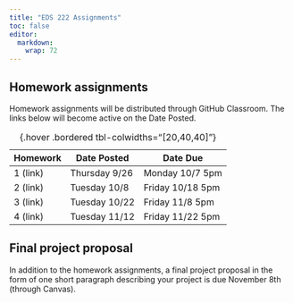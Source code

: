 ```yaml
---
title: "EDS 222 Assignments"
toc: false
editor: 
  markdown: 
    wrap: 72
---
```


## Homework assignments

Homework assignments will be distributed through GitHub Classroom. The
links below will become active on the Date Posted.

| Homework | Date Posted   | Date Due         |
|----------|---------------|------------------|
| 1 (link) | Thursday 9/26 | Monday 10/7 5pm  |
| 2 (link) | Tuesday 10/8  | Friday 10/18 5pm |
| 3 (link) | Tuesday 10/22 | Friday 11/8 5pm  |
| 4 (link) | Tuesday 11/12 | Friday 11/22 5pm |
: {.hover .bordered tbl-colwidths="[20,40,40]"} 

## Final project proposal

In addition to the homework assignments, a final project proposal in the
form of one short paragraph describing your project is due November 8th
(through Canvas).
